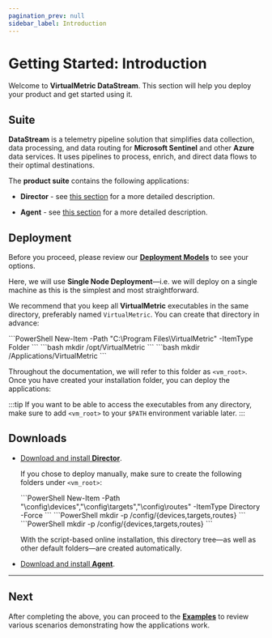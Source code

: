 ```yaml
---
pagination_prev: null
sidebar_label: Introduction
---
```


# Getting Started: Introduction

Welcome to **VirtualMetric DataStream**. This section will help you deploy your product and get started using it.

## Suite

**DataStream** is a telemetry pipeline solution that simplifies data collection, data processing, and data routing for **Microsoft Sentinel** and other **Azure** data services. It uses pipelines to process, enrich, and direct data flows to their optimal destinations. 

The **product suite** contains the following applications:

- **Director** - see [this section](../about/applications.mdx#virtualmetric-director) for a more detailed description.

- **Agent** - see [this section](../about/applications.mdx#virtualmetric-agent) for a more detailed description.

## Deployment

Before you proceed, please review our [**Deployment Models**](../deployment/overview.mdx#models) to see your options.

Here, we will use **Single Node Deployment**&mdash;i.e. we will deploy on a single machine as this is the simplest and most straightforward.

We recommend that you keep all **VirtualMetric** executables in the same directory, preferably named `VirtualMetric`. You can create that directory in advance:

<Tabs>
	<TabItem value="windows" label="Windows" default>
	```PowerShell
	New-Item -Path "C:\Program Files\VirtualMetric" -ItemType Folder
	```
	</TabItem>
	<TabItem value="linux" label="Linux">
	```bash
	mkdir /opt/VirtualMetric
	```
	</TabItem>
	<TabItem value="macos" label="macOS">
	```bash
	mkdir /Applications/VirtualMetric
	```
	</TabItem>
</Tabs>

Throughout the documentation, we will refer to this folder as `<vm_root>`. Once you have created your installation folder, you can deploy the applications:

:::tip
If you want to be able to access the executables from any directory, make sure to add `<vm_root>` to your `$PATH` environment variable later.
:::

## Downloads

- [Download and install **Director**](./single-node-deployment-director.mdx).

	If you chose to deploy manually, make sure to create the following folders under `<vm_root>`:

	<Tabs>
		<TabItem value="windows" label="Windows" default>
		```PowerShell
		New-Item -Path "<vm_root>\config\devices","<vm_root>\config\targets","<vm_root>\config\routes" -ItemType Directory -Force
		```
		</TabItem>
		<TabItem value="linux" label="Linux">
		```PowerShell
		mkdir -p <vm_root>/config/{devices,targets,routes}
		```
		</TabItem>
		<TabItem value="macos" label="macOS">
		```PowerShell
		mkdir -p <vm_root>/config/{devices,targets,routes}
		```
		</TabItem>
	</Tabs>

	With the script-based online installation, this directory tree&mdash;as well as other default folders&mdash;are created automatically.

- [Download and install **Agent**](./single-node-deployment-agent.mdx).

---

## Next

After completing the above, you can proceed to the [**Examples**](./examples/overview.mdx) to review various scenarios demonstrating how the applications work.
